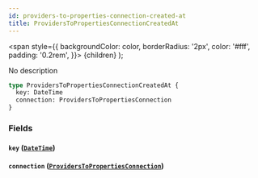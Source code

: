 ```yaml
---
id: providers-to-properties-connection-created-at
title: ProvidersToPropertiesConnectionCreatedAt
---
```


<span
style={{
      backgroundColor: color,
      borderRadius: '2px',
      color: '#fff',
      padding: '0.2rem',
    }}>
{children}
</span>
);

No description

```graphql
type ProvidersToPropertiesConnectionCreatedAt {
  key: DateTime
  connection: ProvidersToPropertiesConnection
}
```

### Fields

#### `key` ([`DateTime`](/v1/scalars/date-time))

#### `connection` ([`ProvidersToPropertiesConnection`](/v1/objects/providers-to-properties-connection))
